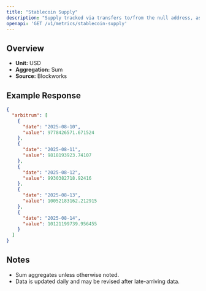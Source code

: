 ```yaml
---
title: "Stablecoin Supply"
description: "Supply tracked via transfers to/from the null address, as well as distinct issuance and redemption events for supported stablecoins. Circulating supply remove supply held in bridges, token treasuries, and known mint/burn addresses."
openapi: 'GET /v1/metrics/stablecoin-supply'
---
```


## Overview

- **Unit:** USD
- **Aggregation:** Sum
- **Source:** Blockworks



## Example Response

```json
{
  "arbitrum": [
    {
      "date": "2025-08-10",
      "value": 9778426571.671524
    },
    {
      "date": "2025-08-11",
      "value": 9818193923.74107
    },
    {
      "date": "2025-08-12",
      "value": 9930382718.92416
    },
    {
      "date": "2025-08-13",
      "value": 10052183162.212915
    },
    {
      "date": "2025-08-14",
      "value": 10121199739.956455
    }
  ]
}
```

## Notes
- Sum aggregates unless otherwise noted.
- Data is updated daily and may be revised after late-arriving data.
